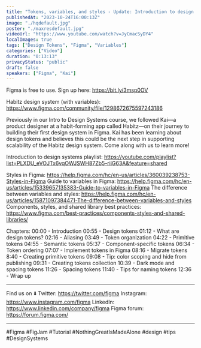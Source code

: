 ```yaml
---
title: "Tokens, variables, and styles - Update: Introduction to design systems"
publishedAt: "2023-10-24T16:00:13Z"
image: "./hqdefault.jpg"
poster: "./maxresdefault.jpg"
videoUrl: "https://www.youtube.com/watch?v=JyCmacSyDY4"
localImages: true
tags: ["Design Tokens", "Figma", "Variables"]
categories: ["Video"]
duration: "0:13:13"
privacyStatus: "public"
draft: false
speakers: ["Figma", "Kai"]
---
```


Figma is free to use. Sign up here: https://bit.ly/3msp0OV

Habitz design system (with variables): https://www.figma.com/community/file/1298672675597243186

Previously in our Intro to Design Systems course, we followed Kai—a product designer at a habit-forming app called Habitz—on their journey to building their first design system in Figma. Kai has been learning about design tokens and believes this could be the next step in supporting scalability of the Habitz design system. Come along with us to learn more!

Introduction to design systems playlist: https://youtube.com/playlist?list=PLXDU_eVOJTx6vqOWJSWH87Zb5-riiG63A&feature=shared

Styles in Figma: https://help.figma.com/hc/en-us/articles/360039238753-Styles-in-Figma
Guide to variables in Figma: https://help.figma.com/hc/en-us/articles/15339657135383-Guide-to-variables-in-Figma
The difference between variables and styles: https://help.figma.com/hc/en-us/articles/15871097384471-The-difference-between-variables-and-styles
Components, styles, and shared library best practices: https://www.figma.com/best-practices/components-styles-and-shared-libraries/

Chapters:
00:00 - Introduction
00:55 - Design tokens
01:12 - What are design tokens?
02:16 - Aliasing
03:49 - Token organization
04:22 - Primitive tokens
04:55 - Semantic tokens
05:37 - Component-specific tokens
06:34 - Token ordering
07:07 - Implement tokens in Figma
08:16 - Migrate tokens
8:40 - Creating primitive tokens
09:08 - Tip: color scoping and hide from publishing
09:31 - Creating tokens collection
10:39 - Dark mode and spacing tokens
11:26 - Spacing tokens
11:40 - Tips for naming tokens
12:36 - Wrap up

---

Find us on ⬇️
Twitter: https://twitter.com/figma
Instagram: https://www.instagram.com/figma
LinkedIn: https://www.linkedin.com/company/figma
Figma forum: https://forum.figma.com/

---

#Figma #FigJam #Tutorial #NothingGreatIsMadeAlone #design #tips #DesignSystems
